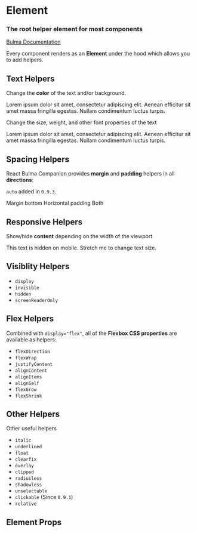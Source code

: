 


<Meta title="Elements/Element" component={Element} />

# Element

### The root helper **element** for most components

[Bulma Documentation](https://bulma.io/documentation/components/dropdown/)

Every component renders as an **Element** under the hood which allows you to add helpers.

## Text Helpers

Change the **color** of the text and/or background.

<Canvas>
  <Story name="Color">
    <Content textColor="info" backgroundColor="info-light">
      Lorem ipsum dolor sit amet, consectetur adipiscing elit. Aenean efficitur sit amet massa fringilla egestas. Nullam condimentum luctus turpis.
    </Content>
  </Story>
</Canvas>

Change the size, weight, and other font properties of the text

<Canvas>
  <Story name="Size">
    <Content textSize="4" textWeight="semibold" textTransform="capitalize" textAlign="right">
      Lorem ipsum dolor sit amet, consectetur adipiscing elit. Aenean efficitur sit amet massa fringilla egestas. Nullam condimentum luctus turpis.
    </Content>
  </Story>
</Canvas>

## Spacing Helpers

React Bulma Companion provides **margin** and **padding** helpers in all **directions**:

`auto` added in `0.9.3`.

<Canvas>
  <Story name="Spacing">
    <Content>
      <Box marginBottom="4">
        Margin bottom
      </Box>
      <Box paddingHorizontal="1">
        Horizontal padding
      </Box>
      <Box marginRight="2" paddingTop="3">
        Both
      </Box>
    </Content>
  </Story>
</Canvas>

## Responsive Helpers

Show/hide **content** depending on the width of the viewport

<Canvas>
  <Story name="Responsive">
    <Content mobile={{ hidden: true }} tablet={{ textSize: '6', only: true }} desktop={{ textSize: '4' }}>
      This text is hidden on mobile. Stretch me to change text size.
    </Content>
  </Story>
</Canvas>

## Visiblity Helpers

- `display`
- `invisible`
- `hidden`
- `screenReaderOnly`

## Flex Helpers

Combined with `display="flex"`, all of the **Flexbox CSS properties** are available as helpers:

- `flexDirection`
- `flexWrap`
- `justifyContent`
- `alignContent`
- `alignItems`
- `alignSelf`
- `flexGrow`
- `flexShrink`

## Other Helpers

Other useful helpers

- `italic`
- `underlined`
- `float`
- `clearfix`
- `overlay`
- `clipped`
- `radiusless`
- `shadowless`
- `unselectable`
- `clickable` (Since `0.9.1`)
- `relative`

## Element Props

<ArgsTable of={Element} />
